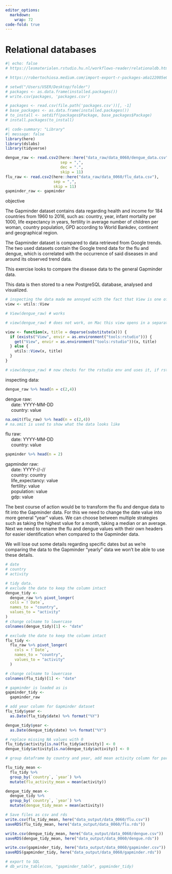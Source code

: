 ```yaml
---
editor_options: 
  markdown: 
    wrap: 72
code-fold: true
---
```


# Relational databases

```r
#| echo: false
# https://lesmaterialen.rstudio.hu.nl/workflows-reader/relationaldb.html

# https://robertochiosa.medium.com/import-export-r-packages-a6a122005e00

# setwd("/Users/USER/Desktop/folder")
# packages <- as.data.frame(installed.packages())  
# write.csv(packages, 'packages.csv')

# packages <- read.csv(file.path('packages.csv'))[, -1]
# base_packages <- as.data.frame(installed.packages()) 
# to_install <- setdiff(packages$Package, base_packages$Package) 
# install.packages(to_install)
```

```r
#| code-summary: "Library"
#| message: false
library(here)
library(dslabs)
library(tidyverse)
```

```r
dengue_raw <- read.csv2(here::here("data_raw/data_0060/dengue_data.csv"),
                        sep = ",",
                        dec = ".",
                        skip = 11)
flu_raw <- read.csv2(here::here("data_raw/data_0060/flu_data.csv"),
                     sep = ",",
                     skip = 11)
gapminder_raw <- gapminder

```

objective

The Gapminder dataset contains data regarding health and income for 184
countries from 1960 to 2016, such as: country, year, infant mortality
per 1000, life expectancy in years, fertility in average number of
children per woman, country population, GPD according to World Bankdev,
continent and geographical region.

The Gapminder dataset is compared to data retrieved from Google trends.
The two used datasets contain the Google trend data for the flu and
dengue, which is correlated with the occurrence of said diseases in and
around its observed trend data.

This exercise looks to compare the disease data to the general Gapminder
data.

This data is then stored to a new PostgreSQL database, analysed and
visualized.

```r
# inspecting the data made me annoyed with the fact that View is one of the few functions i use regularly and is capitalised.
view <- utils::View

# View(dengue_raw) # works

# view(dengue_raw) # does not work, on Mac this view opens in a separate xquartz window, opens in a seperate window in Windows.

view <- function(x, title = deparse(substitute(x))) {
  if (exists("View", envir = as.environment("tools:rstudio"))) {
    get("View", envir = as.environment("tools:rstudio"))(x, title)
  } else {
    utils::View(x, title)
  }
}

# view(dengue_raw) # now checks for the rstudio env and uses it, if rstudio env does not exist default to regular View.
```

inspecting data:

```r
dengue_raw %>% head(n = c(2,4))
```

dengue raw: <br>   date: YYYY-MM-DD <br>   country: value <br>

```r
na.omit(flu_raw) %>% head(n = c(2,4))
# na.omit is used to show what the data looks like
```

flu raw: <br>   date: YYYY-MM-DD <br>   country: value <br>

```r
gapminder %>% head(n = 2)
```

gapminder raw: <br>   date: YYYY-//-// <br>   country: country <br>  
life_expectancy: value <br>   fertility: value <br>   population: value
<br>   gdp: value <br>

The best course of action would be to transform the flu and dengue data
to fit into the Gapminder data. For this we need to change the date
value into more general "year" values. We can choose between multiple
strategies such as taking the highest value for a month, taking a median
or an average. Next we need to rename the flu and dengue values with
their own headers for easier identification when compared to the
Gapminder data.

We will lose out some details regarding specific dates but as we're
comparing the data to the Gapminder "yearly" data we won't be able to
use these details.

```r
# date
# country
# activity

# tidy data.
# exclude the date to keep the column intact
dengue_tidy <-
  dengue_raw %>% pivot_longer(
  cols = !`Date`,
  names_to = "country",
  values_to = "activity"
)
# change colname to lowercase
colnames(dengue_tidy)[1] <- "date"

# exclude the date to keep the column intact
flu_tidy <-
  flu_raw %>% pivot_longer(
    cols = !`Date`,
    names_to = "country",
    values_to = "activity"
  )

# change colname to lowercase
colnames(flu_tidy)[1] <- "date"

# gapminder is loaded as is
gapminder_tidy <-
  gapminder_raw
```

```r
# add year column for Gapminder dataset
flu_tidy$year <- 
  as.Date(flu_tidy$date) %>% format("%Y")

dengue_tidy$year <-
  as.Date(dengue_tidy$date) %>% format("%Y")

# replace missing NA values with 0
flu_tidy$activity[is.na(flu_tidy$activity)] <- 0
dengue_tidy$activity[is.na(dengue_tidy$activity)] <- 0

# group dataframe by country and year, add mean activity column for parity with Gapminder dataset

flu_tidy_mean <-
  flu_tidy %>% 
  group_by(`country`, `year`) %>% 
  mutate(flu_activity_mean = mean(activity))

dengue_tidy_mean <-
  dengue_tidy %>% 
  group_by(`country`, `year`) %>% 
  mutate(dengue_tidy_mean = mean(activity))
```

```r
# Save files as csv and rds
write.csv(flu_tidy_mean, here("data_output/data_0060/flu.csv"))
saveRDS(flu_tidy_mean, here("data_output/data_0060/flu.rds"))

write.csv(dengue_tidy_mean, here("data_output/data_0060/dengue.csv"))
saveRDS(dengue_tidy_mean, here("data_output/data_0060/dengue.rds"))

write.csv(gapminder_tidy, here("data_output/data_0060/gapminder.csv"))
saveRDS(gapminder_tidy, here("data_output/data_0060/gapminder.rds"))

# export to SQL
# db_write_table(con, "gapminder_table", gapminder_tidy)
```
